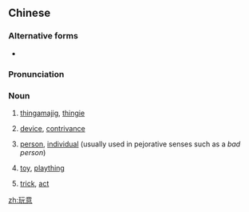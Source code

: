 ==Chinese==
{{zh-forms}}

===Alternative forms===
* {{zh-l|玩藝}}

===Pronunciation===
{{zh-pron
|m=wányì,er=y
|c=wun6 ji3,waan4 ji3
|cat=n
}}

===Noun===
{{zh-noun}}

# {{lb|zh|informal}} [[thingamajig]], [[thingie]]
#: {{zh-x|這 是 什麼 破爛 玩意兒{r}？|What sort of broken shit is this?}}
# {{lb|zh|informal}} [[device]], [[contrivance]]
# {{lb|zh|informal}} [[person]], [[individual]] (usually used in pejorative senses such as a ''bad person'')
#: {{zh-x|他 是 什麼 玩意兒{r}！|What kind of louse is he!}}
#: {{zh-x|我 早 知道 他 不是 個 好 玩意兒{r}。|I knew all along that he was no good.}}
# {{lb|zh|informal}} [[toy]], [[plaything]]
# {{lb|zh|informal}} [[trick]], [[act]]

[[zh:玩意]]